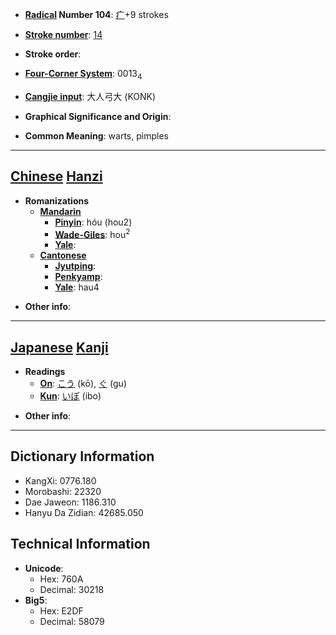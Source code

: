 * '''[[Wiktionary:Chinese radical index| Radical]] Number 104''': [[Wiktionary:Chinese radical index 疒|疒]]+9 strokes

* '''[[Wiktionary:Chinese total strokes index|Stroke number]]''': [[Wiktionary:Chinese total strokes index 14|14]]

* '''Stroke order''': 

* '''[[Wiktionary:Chinese four corner index|Four-Corner System]]''': 0013<sub>4</sub>

* '''[[Wiktionary:Chinese Cangjie index|Cangjie input]]''': 大人弓大 (KONK)

* '''Graphical Significance and Origin''': 

* '''Common Meaning''': warts, pimples

----

== [[Chinese]] [[Hanzi]] ==

* '''Romanizations'''
** '''[[Mandarin]]'''
*** '''[[Pinyin]]''': hóu (hou2)
*** '''[[Wade-Giles]]''': hou<sup>2</sup>
*** '''[[Yale]]''': 
** '''[[Cantonese]]'''
*** '''[[Jyutping]]''':
*** '''[[Penkyamp]]''': 
*** '''[[Yale]]''': hau4

* '''Other info''': 

----

== [[Japanese]] [[Kanji]] ==

* '''Readings'''
** '''[[On]]''': [[こう]] (kō), [[ぐ]] (gu)
** '''[[Kun]]''': [[いぼ]] (ibo)

* '''Other info''':  

----

== Dictionary Information ==

* KangXi: 0776.180
* Morobashi: 22320
* Dae Jaweon: 1186.310
* Hanyu Da Zidian: 42685.050

== Technical Information ==

* '''Unicode''':
** Hex: 760A
** Decimal: 30218
* '''Big5''':
** Hex: E2DF
** Decimal: 58079